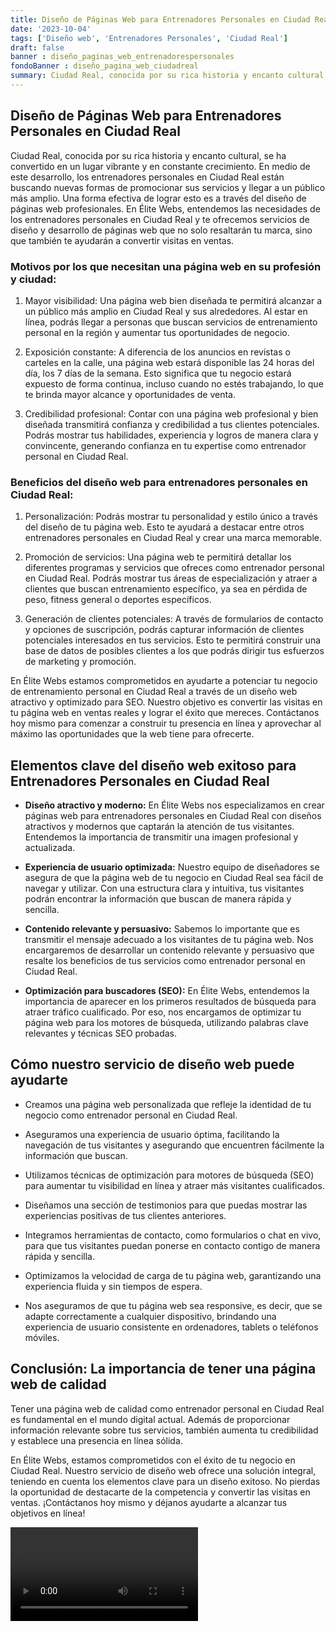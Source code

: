 ```yaml
---
title: Diseño de Páginas Web para Entrenadores Personales en Ciudad Real
date: '2023-10-04'
tags: ['Diseño web', 'Entrenadores Personales', 'Ciudad Real']
draft: false
banner : diseño_paginas_web_entrenadorespersonales
fondoBanner : diseño_pagina_web_ciudadreal
summary: Ciudad Real, conocida por su rica historia y encanto cultural, se ha convertido en un lugar vibrante y en constante crecimiento. En medio de este desarrollo, los entrenadores personales en Ciudad Real están buscando nuevas formas de promocionar sus servicios y llegar a un público más amplio. Una forma efectiva de lograr esto es a través del diseño de páginas web profesionales. En Élite Webs, entendemos las necesidades de los entrenadores personales en Ciudad Real y te ofrecemos servicios de diseño y desarrollo de páginas web que no solo resaltarán tu marca, sino que también te ayudarán a convertir visitas en ventas.
---
```


## Diseño de Páginas Web para Entrenadores Personales en Ciudad Real

Ciudad Real, conocida por su rica historia y encanto cultural, se ha convertido en un lugar vibrante y en constante crecimiento. En medio de este desarrollo, los entrenadores personales en Ciudad Real están buscando nuevas formas de promocionar sus servicios y llegar a un público más amplio. Una forma efectiva de lograr esto es a través del diseño de páginas web profesionales. En Élite Webs, entendemos las necesidades de los entrenadores personales en Ciudad Real y te ofrecemos servicios de diseño y desarrollo de páginas web que no solo resaltarán tu marca, sino que también te ayudarán a convertir visitas en ventas.

### Motivos por los que necesitan una página web en su profesión y ciudad:

1. Mayor visibilidad: Una página web bien diseñada te permitirá alcanzar a un público más amplio en Ciudad Real y sus alrededores. Al estar en línea, podrás llegar a personas que buscan servicios de entrenamiento personal en la región y aumentar tus oportunidades de negocio.

2. Exposición constante: A diferencia de los anuncios en revistas o carteles en la calle, una página web estará disponible las 24 horas del día, los 7 días de la semana. Esto significa que tu negocio estará expuesto de forma continua, incluso cuando no estés trabajando, lo que te brinda mayor alcance y oportunidades de venta.

3. Credibilidad profesional: Contar con una página web profesional y bien diseñada transmitirá confianza y credibilidad a tus clientes potenciales. Podrás mostrar tus habilidades, experiencia y logros de manera clara y convincente, generando confianza en tu expertise como entrenador personal en Ciudad Real.

### Beneficios del diseño web para entrenadores personales en Ciudad Real:

1. Personalización: Podrás mostrar tu personalidad y estilo único a través del diseño de tu página web. Esto te ayudará a destacar entre otros entrenadores personales en Ciudad Real y crear una marca memorable.

2. Promoción de servicios: Una página web te permitirá detallar los diferentes programas y servicios que ofreces como entrenador personal en Ciudad Real. Podrás mostrar tus áreas de especialización y atraer a clientes que buscan entrenamiento específico, ya sea en pérdida de peso, fitness general o deportes específicos.

3. Generación de clientes potenciales: A través de formularios de contacto y opciones de suscripción, podrás capturar información de clientes potenciales interesados en tus servicios. Esto te permitirá construir una base de datos de posibles clientes a los que podrás dirigir tus esfuerzos de marketing y promoción.

En Élite Webs estamos comprometidos en ayudarte a potenciar tu negocio de entrenamiento personal en Ciudad Real a través de un diseño web atractivo y optimizado para SEO. Nuestro objetivo es convertir las visitas en tu página web en ventas reales y lograr el éxito que mereces. Contáctanos hoy mismo para comenzar a construir tu presencia en línea y aprovechar al máximo las oportunidades que la web tiene para ofrecerte.

<GifSeo />

<Cta />

## Elementos clave del diseño web exitoso para Entrenadores Personales en Ciudad Real

- **Diseño atractivo y moderno:** En Élite Webs nos especializamos en crear páginas web para entrenadores personales en Ciudad Real con diseños atractivos y modernos que captarán la atención de tus visitantes. Entendemos la importancia de transmitir una imagen profesional y actualizada.

- **Experiencia de usuario optimizada:** Nuestro equipo de diseñadores se asegura de que la página web de tu negocio en Ciudad Real sea fácil de navegar y utilizar. Con una estructura clara y intuitiva, tus visitantes podrán encontrar la información que buscan de manera rápida y sencilla.

- **Contenido relevante y persuasivo:** Sabemos lo importante que es transmitir el mensaje adecuado a los visitantes de tu página web. Nos encargaremos de desarrollar un contenido relevante y persuasivo que resalte los beneficios de tus servicios como entrenador personal en Ciudad Real.

- **Optimización para buscadores (SEO):** En Élite Webs, entendemos la importancia de aparecer en los primeros resultados de búsqueda para atraer tráfico cualificado. Por eso, nos encargamos de optimizar tu página web para los motores de búsqueda, utilizando palabras clave relevantes y técnicas SEO probadas.

## Cómo nuestro servicio de diseño web puede ayudarte

* Creamos una página web personalizada que refleje la identidad de tu negocio como entrenador personal en Ciudad Real. 

* Aseguramos una experiencia de usuario óptima, facilitando la navegación de tus visitantes y asegurando que encuentren fácilmente la información que buscan. 

* Utilizamos técnicas de optimización para motores de búsqueda (SEO) para aumentar tu visibilidad en línea y atraer más visitantes cualificados. 

* Diseñamos una sección de testimonios para que puedas mostrar las experiencias positivas de tus clientes anteriores.

* Integramos herramientas de contacto, como formularios o chat en vivo, para que tus visitantes puedan ponerse en contacto contigo de manera rápida y sencilla.

* Optimizamos la velocidad de carga de tu página web, garantizando una experiencia fluida y sin tiempos de espera.

* Nos aseguramos de que tu página web sea responsive, es decir, que se adapte correctamente a cualquier dispositivo, brindando una experiencia de usuario consistente en ordenadores, tablets o teléfonos móviles.

## Conclusión: La importancia de tener una página web de calidad

Tener una página web de calidad como entrenador personal en Ciudad Real es fundamental en el mundo digital actual. Además de proporcionar información relevante sobre tus servicios, también aumenta tu credibilidad y establece una presencia en línea sólida.

En Élite Webs, estamos comprometidos con el éxito de tu negocio en Ciudad Real. Nuestro servicio de diseño web ofrece una solución integral, teniendo en cuenta los elementos clave para un diseño exitoso. No pierdas la oportunidad de destacarte de la competencia y convertir las visitas en ventas. ¡Contáctanos hoy mismo y déjanos ayudarte a alcanzar tus objetivos en línea!

<Video />

<CtaBot job='Entrenadores Personales' city='Ciudad Real'/>

<Gmaps query='Ciudad Real+españa+maps' />